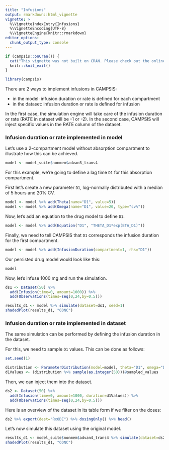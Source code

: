```yaml
---
title: "Infusions"
output: rmarkdown::html_vignette
vignette: >
  %\VignetteIndexEntry{Infusions}
  %\VignetteEncoding{UTF-8}
  %\VignetteEngine{knitr::rmarkdown}
editor_options: 
  chunk_output_type: console
---
```


```r
if (campsis::onCran()) {
  cat("This vignette was not built on CRAN. Please check out the online version [here](https://calvagone.github.io/campsis.doc/articles/v06_infusions.html).")
  knitr::knit_exit()
}
```

```r
library(campsis)
```

There are 2 ways to implement infusions in CAMPSIS:

* in the model: infusion duration or rate is defined for each compartment
* in the dataset: infusion duration or rate is defined for infusion

In the first case, the simulation engine will take care of the infusion duration or rate (RATE in dataset will be -1 or -2).
In the second case, CAMPSIS will inject specific values in the RATE column of the dataset.

### Infusion duration or rate implemented in model

Let's use a 2-compartment model without absorption compartment to illustrate how this can be achieved.

```r
model <- model_suite$nonmem$advan3_trans4
```

For this example, we're going to define a lag time `D1` for this absorption compartment.

First let's create a new parameter `D1`, log-normally distributed with a median of 5 hours and 20% CV.

```r
model <- model %>% add(Theta(name="D1", value=5))
model <- model %>% add(Omega(name="D1", value=20, type="cv%"))
```

Now, let's add an equation to the drug model to define `D1`.
```r
model <- model %>% add(Equation("D1", "THETA_D1*exp(ETA_D1)"))
```

Finally, we need to tell CAMPSIS that `D1` corresponds the infusion duration for the first compartment.

```r
model <- model %>% add(InfusionDuration(compartment=1, rhs="D1"))
```

Our persisted drug model would look like this:

```r
model
```

Now, let's infuse 1000 mg and run the simulation.

```r
ds1 <- Dataset(50) %>% 
  add(Infusion(time=0, amount=1000)) %>%
  add(Observations(times=seq(0,24,by=0.5)))
```


```r
results_d1 <- model %>% simulate(dataset=ds1, seed=1)
shadedPlot(results_d1, "CONC")
```

### Infusion duration or rate implemented in dataset

The same simulation can be performed by defining the infusion duration in the dataset.

For this, we need to sample `D1` values. This can be done as follows:

```r
set.seed(1)
```

```r
distribution <- ParameterDistribution(model=model, theta="D1", omega="D1")
d1Values <- (distribution %>% sample(as.integer(50)))@sampled_values
```

Then, we can inject them into the dataset.

```r
ds2 <- Dataset(50) %>%
  add(Infusion(time=0, amount=1000, duration=d1Values)) %>%
  add(Observations(times=seq(0,24,by=0.5)))
```

Here is an overview of the dataset in its table form if we filter on the doses:

```r
ds2 %>% export(dest="RxODE") %>% dosingOnly() %>% head()
```

Let's now simulate this dataset using the original model.

```r
results_d1 <- model_suite$nonmem$advan4_trans4 %>% simulate(dataset=ds2, seed=1)
shadedPlot(results_d1, "CONC")
```

